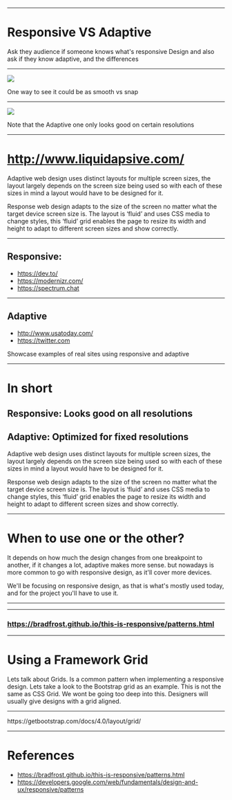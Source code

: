 



<WSlide3 title="Responsive Design Patterns" />

---

# Responsive VS Adaptive

<Notes>
  Ask they audience if someone knows what's responsive Design
  and also ask if they know adaptive, and the differences
</Notes>

---

![](./images/responsive_vs_adaptive_1.gif)

<Notes>
  One way to see it could be as smooth vs snap
</Notes>

---

![](./images/responsive_vs_adaptive_2.gif)

<Notes>
  Note that the Adaptive one only looks good
  on certain resolutions
</Notes>

---

# http://www.liquidapsive.com/

<Notes>
  Adaptive web design uses distinct layouts for multiple screen sizes,
  the layout largely depends on the screen size being used so with each
  of these sizes in mind a layout would have to be designed for it.

  Response web design adapts to the size of the screen no matter what
  the target device screen size is. The layout is ‘fluid’ and uses
  CSS media to change styles, this ‘fluid’ grid enables the page
  to resize its width and height to adapt to different screen
  sizes and show correctly.
</Notes>

---

## Responsive:
  * https://dev.to/
  * https://modernizr.com/
  * https://spectrum.chat

---

## Adaptive
* http://www.usatoday.com/
* https://twitter.com

<Notes>
  Showcase examples of real sites using responsive and adaptive
</Notes>

---

# In short

## Responsive: Looks good on all resolutions
## Adaptive: Optimized for fixed resolutions

<Notes>
  Adaptive web design uses distinct layouts for multiple screen sizes,
  the layout largely depends on the screen size being used so with each
  of these sizes in mind a layout would have to be designed for it.

  Response web design adapts to the size of the screen no matter what
  the target device screen size is. The layout is ‘fluid’ and uses
  CSS media to change styles, this ‘fluid’ grid enables the page
  to resize its width and height to adapt to different screen
  sizes and show correctly.
</Notes>

---

# When to use one or the other?

<Notes>
  It depends on how much the design changes from one breakpoint
  to another, if it changes a lot, adaptive makes more sense.
  but nowadays is more common to go with responsive design,
  as it'll cover more devices.

  We'll be focusing on responsive design, as that is
  what's mostly used today, and for the project you'll
  have to use it.
</Notes>

---

<WSlide3
  title="Questions ?"
/>

---

### https://bradfrost.github.io/this-is-responsive/patterns.html

---

# Using a Framework Grid

<Notes>
  Lets talk about Grids. Is a common pattern when implementing
  a responsive design. Lets take a look to the Bootstrap grid
  as an example. This is not the same as CSS Grid. We wont be going
  too deep into this. Designers will usually give designs with a grid
  aligned.
</Notes>

---

<Codepen url="https://codepen.io/TheMightyPenguin/pen/gBjVyJ" />

<Notes>
  https://getbootstrap.com/docs/4.0/layout/grid/
</Notes>

---

# References

* https://bradfrost.github.io/this-is-responsive/patterns.html
* https://developers.google.com/web/fundamentals/design-and-ux/responsive/patterns
